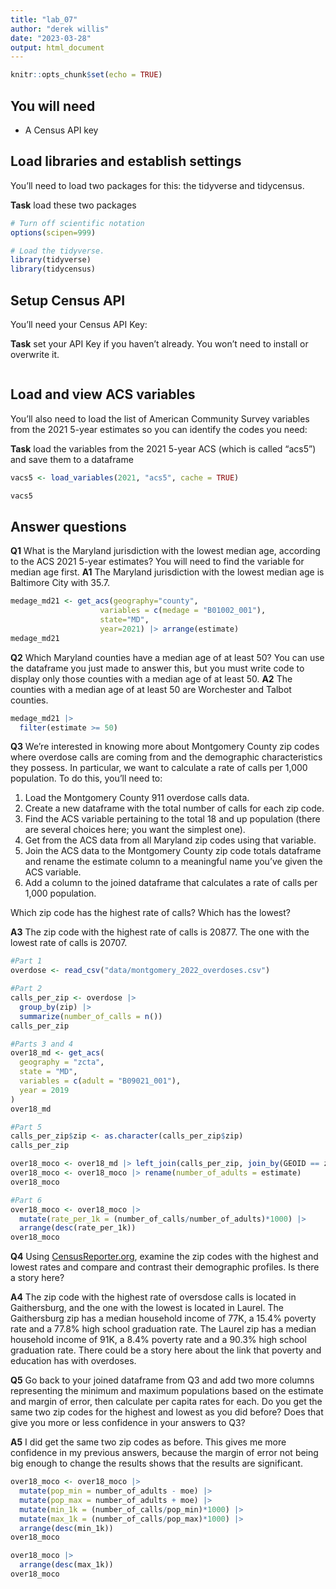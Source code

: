 ```yaml
---
title: "lab_07"
author: "derek willis"
date: "2023-03-28"
output: html_document
---
```


```r
knitr::opts_chunk$set(echo = TRUE)
```

## You will need

-   A Census API key

## Load libraries and establish settings

You'll need to load two packages for this: the tidyverse and tidycensus.

**Task** load these two packages

```r
# Turn off scientific notation
options(scipen=999)

# Load the tidyverse.
library(tidyverse)
library(tidycensus)
```

## Setup Census API

You'll need your Census API Key:

**Task** set your API Key if you haven't already. You won't need to install or overwrite it.

```r
```

## Load and view ACS variables

You'll also need to load the list of American Community Survey variables from the 2021 5-year estimates so you can identify the codes you need:

**Task** load the variables from the 2021 5-year ACS (which is called "acs5") and save them to a dataframe

```r
vacs5 <- load_variables(2021, "acs5", cache = TRUE)

vacs5
```

## Answer questions

**Q1** What is the Maryland jurisdiction with the lowest median age, according to the ACS 2021 5-year estimates? You will need to find the variable for median age first. 
**A1** The Maryland jurisdiction with the lowest median age is Baltimore City with 35.7.

```r
medage_md21 <- get_acs(geography="county",
                    variables = c(medage = "B01002_001"),
                    state="MD",
                    year=2021) |> arrange(estimate)
medage_md21
```

**Q2** Which Maryland counties have a median age of at least 50? You can use the dataframe you just made to answer this, but you must write code to display only those counties with a median age of at least 50. 
**A2** The counties with a median age of at least 50 are Worchester and Talbot counties.

```r
medage_md21 |> 
  filter(estimate >= 50)
```

**Q3** We're interested in knowing more about Montgomery County zip codes where overdose calls are coming from and the demographic characteristics they possess. In particular, we want to calculate a rate of calls per 1,000 population. To do this, you'll need to:

1. Load the Montgomery County 911 overdose calls data.
2. Create a new dataframe with the total number of calls for each zip code.
3. Find the ACS variable pertaining to the total 18 and up population (there are several choices here; you want the simplest one).
4. Get from the ACS data from all Maryland zip codes using that variable.
5. Join the ACS data to the Montgomery County zip code totals dataframe and rename the estimate column to a meaningful name you've given the ACS variable.
6. Add a column to the joined dataframe that calculates a rate of calls per 1,000 population.

Which zip code has the highest rate of calls? Which has the lowest?

**A3** The zip code with the highest rate of calls is 20877. The one with the lowest rate of calls is 20707.

```r
#Part 1
overdose <- read_csv("data/montgomery_2022_overdoses.csv")
```

```r
#Part 2
calls_per_zip <- overdose |> 
  group_by(zip) |> 
  summarize(number_of_calls = n())
calls_per_zip

#Parts 3 and 4
over18_md <- get_acs(
  geography = "zcta",
  state = "MD",
  variables = c(adult = "B09021_001"),
  year = 2019
)
over18_md

#Part 5
calls_per_zip$zip <- as.character(calls_per_zip$zip)
calls_per_zip

over18_moco <- over18_md |> left_join(calls_per_zip, join_by(GEOID == zip)) |> drop_na()
over18_moco <- over18_moco |> rename(number_of_adults = estimate)
over18_moco

#Part 6
over18_moco <- over18_moco |> 
  mutate(rate_per_1k = (number_of_calls/number_of_adults)*1000) |> 
  arrange(desc(rate_per_1k))
over18_moco
```

**Q4** Using [CensusReporter.org](https://censusreporter.org/), examine the zip codes with the highest and lowest rates and compare and contrast their demographic profiles. Is there a story here?

**A4** The zip code with the highest rate of oversdose calls is located in Gaithersburg, and the one with the lowest is located in Laurel. The Gaithersburg zip has a median household income of 77K, a 15.4% poverty rate and a 77.8% high school graduation rate. The Laurel zip has a median household income of 91K, a 8.4% poverty rate and a 90.3% high school graduation rate. There could be a story here about the link that poverty and education has with overdoses.

**Q5** Go back to your joined dataframe from Q3 and add two more columns representing the minimum and maximum populations based on the estimate and margin of error, then calculate per capita rates for each. Do you get the same two zip codes for the highest and lowest as you did before? Does that give you more or less confidence in your answers to Q3?

**A5** I did get the same two zip codes as before. This gives me more confidence in my previous answers, because the margin of error not being big enough to change the results shows that the results are significant.

```r
over18_moco <- over18_moco |>
  mutate(pop_min = number_of_adults - moe) |> 
  mutate(pop_max = number_of_adults + moe) |> 
  mutate(min_1k = (number_of_calls/pop_min)*1000) |> 
  mutate(max_1k = (number_of_calls/pop_max)*1000) |> 
  arrange(desc(min_1k))
over18_moco

over18_moco |> 
  arrange(desc(max_1k))
over18_moco
```

